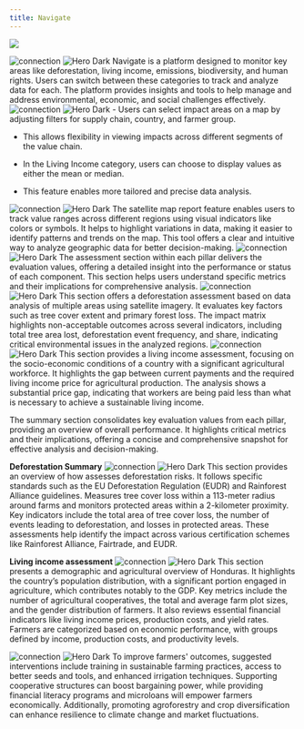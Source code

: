```yaml
---
title: Navigate
---
```




<Steps>
  <Step title="Login to the Platform">

<img
  className="hidden dark:block"
  src="/images/mockups/mail-b.png"
/>

  </Step>
  <Step title="Navigate Dashboard">
     <img
  className="block dark:hidden"
  src="/images/ing/naviagte.png"
  alt="connection"
/>
<img
  className="hidden dark:block"
  src="/images/
  img/naviagte-b.png"
  alt="Hero Dark"
/>
Navigate is a platform designed to monitor key areas like deforestation, living income, emissions, biodiversity, and human rights. Users can switch between these categories to track and analyze data for each. The platform provides insights and tools to help manage and address environmental, economic, and social challenges effectively.
  </Step>

  <Step title="Filter section">
     <img
  className="block dark:hidden"
  src="/images/img/nav-filter.png"
  alt="connection"
/>
<img
  className="hidden dark:block"
  src="/images/img/nav-filter-b.png"
  alt="Hero Dark"
/>
- Users can select impact areas on a map by adjusting filters for supply chain, country, and farmer group.

- This allows flexibility in viewing impacts across different segments of the value chain.

- In the Living Income category, users can choose to display values as either the mean or median.

- This feature enables more tailored and precise data analysis.

</Step>


  <Step title="Map">
     <img
  className="block dark:hidden"
  src="/images/img/nav-map.png"
  alt="connection"
/>
<img
  className="hidden dark:block"
  src="/images/img/nav-map-b.png"
  alt="Hero Dark"
/>
The satellite map report feature enables users to track value ranges across different regions using visual indicators like colors or symbols. It helps to highlight variations in data, making it easier to identify patterns and trends on the map. This tool offers a clear and intuitive way to analyze geographic data for better decision-making.

</Step>

  <Step title="Assessment section">
     <img
  className="block dark:hidden"
  src="/images/img/nav-assessment.png"
  alt="connection"
/>
<img
  className="hidden dark:block"
  src="/images/img/nav-assessment-b.png"
  alt="Hero Dark"
/>
The assessment section within each pillar delivers the evaluation values, offering a detailed insight into the performance or status of each component. This section helps users understand specific metrics and their implications for comprehensive analysis.
</Step>

  <Step title="Deforestation assessment">
     <img
  className="block dark:hidden"
  src="/images/img/def-assessment.png"
  alt="connection"
/>
<img
  className="hidden dark:block"
  src="/images/img/def-assessment-b.png"
  alt="Hero Dark"
/>
This section offers a deforestation assessment based on data analysis of multiple areas using satellite imagery. It evaluates key factors such as tree cover extent and primary forest loss. The impact matrix highlights non-acceptable outcomes across several indicators, including total tree area lost, deforestation event frequency, and share, indicating critical environmental issues in the analyzed regions.
</Step>

  <Step title="Living income assessment ">
     <img
  className="block dark:hidden"
  src="/images/img/li-assessment.png"
  alt="connection"
/>
<img
  className="hidden dark:block"
  src="/images/img/li-assessment-b.png"
  alt="Hero Dark"
/>
This section provides a living income assessment, focusing on the socio-economic conditions of a country with a significant agricultural workforce. It highlights the gap between current payments and the required living income price for agricultural production. The analysis shows a substantial price gap, indicating that workers are being paid less than what is necessary to achieve a sustainable living income.
</Step>



  <Step title="Summary section">

The summary section consolidates key evaluation values from each pillar, providing an overview of overall performance. It highlights critical metrics and their implications, offering a concise and comprehensive snapshot for effective analysis and decision-making.


**Deforestation Summary**
     <img
  className="block dark:hidden"
  src="/images/img/def-sum.png"
  alt="connection"
/>
<img
  className="hidden dark:block"
  src="/images/img/def-sum-b.png"
  alt="Hero Dark"
/>
This section provides an overview of how assesses deforestation risks. It follows specific standards such as the EU Deforestation Regulation (EUDR) and Rainforest Alliance guidelines. Measures tree cover loss within a 113-meter radius around farms and monitors protected areas within a 2-kilometer proximity. Key indicators include the total area of tree cover loss, the number of events leading to deforestation, and losses in protected areas. These assessments help identify the impact across various certification schemes like Rainforest Alliance, Fairtrade, and EUDR.


**Living income assessment**
     <img
  className="block dark:hidden"
  src="/images/img/living-sum.png"
  alt="connection"
/>
<img
  className="hidden dark:block"
  src="/images/img/living-sum-b.png"
  alt="Hero Dark"
/>
This section presents a demographic and agricultural overview of Honduras. It highlights the country’s population distribution, with a significant portion engaged in agriculture, which contributes notably to the GDP. Key metrics include the number of agricultural cooperatives, the total and average farm plot sizes, and the gender distribution of farmers. It also reviews essential financial indicators like living income prices, production costs, and yield rates. Farmers are categorized based on economic performance, with groups defined by income, production costs, and productivity levels.
</Step>

  <Step title="Intervention sections">
     <img
  className="block dark:hidden"
  src="/images/img/inter.png"
  alt="connection"
/>
<img
  className="hidden dark:block"
  src="/images/img/inter-b.png"
  alt="Hero Dark"
/>
To improve farmers' outcomes, suggested interventions include training in sustainable farming practices, access to better seeds and tools, and enhanced irrigation techniques. Supporting cooperative structures can boost bargaining power, while providing financial literacy programs and microloans will empower farmers economically. Additionally, promoting agroforestry and crop diversification can enhance resilience to climate change and market fluctuations.
</Step>

</Steps>




